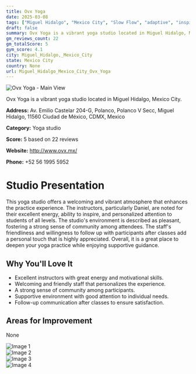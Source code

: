 ```yaml
---
title: Ovx Yoga
date: 2025-03-08
tags: ["Miguel Hidalgo", "Mexico City", "Slow Flow", "adaptive", "inspirational", "welcoming atmosphere", "community-oriented", "Miguel Hidalgo, Mexico City"]  
draft: false
summary: Ovx Yoga is a vibrant yoga studio located in Miguel Hidalgo, Mexico City.
gm_reviews_count: 22
gm_totalScore: 5
gym_score: 4.1
city: Miguel_Hidalgo,_Mexico_City
state: Mexico City
country: None
url: Miguel_Hidalgo_Mexico_City_Ovx_Yoga
---
```


<div className="aspect-[16/9] relative my-8">
  <img 
    src="https://lh5.googleusercontent.com/p/AF1QipP3z46BXuDLX2TWrLZH2tCaoofqtesp6vweeXCS=w1920-h1080-k-no"
    alt="Ovx Yoga - Main View"
    className="object-cover absolute inset-0 w-full h-full rounded-lg"
  />
</div>

Ovx Yoga is a vibrant yoga studio located in Miguel Hidalgo, Mexico City.

**Address:** Av. Emilio Castelar 204-G, Polanco, Polanco V Secc, Miguel Hidalgo, 11560 Ciudad de México, CDMX, Mexico

**Category:** Yoga studio

**Score:** 5 based on 22 reviews

**Website:** http://www.ovx.mx/

**Phone:** +52 56 1995 5952

# Studio Presentation

This yoga studio offers a welcoming and vibrant atmosphere that enhances the practice experience. The instructors, particularly Daniel, are noted for their excellent energy, ability to inspire, and personalized attention to students of all levels. The studio's environment is described as pleasant, fostering a strong sense of community among attendees. The staff's friendliness and willingness to follow up with participants after classes add a personal touch that is highly appreciated. Overall, it is a great place to deepen your yoga practice while enjoying supportive guidance.

## Why You'll Love It

- Excellent instructors with great energy and motivational skills.
- Welcoming and friendly staff that personalizes the experience.
- A strong sense of community among participants.
- Supportive environment with good attention to individual needs.
- Follow-up communication after classes to ensure satisfaction.

## Areas for Improvement

None

<div className="grid grid-cols-1 xl:grid-cols-2 gap-4 my-8">
<div className="aspect-[4/3] relative"><img src="https://lh5.googleusercontent.com/p/AF1QipMDvnzhFthOqEb0XcI5V5LkOoqo7WpVBJPU39Av=w1920-h1080-k-no" alt="Image 1" className="object-cover absolute inset-0 w-full h-full rounded-lg" /></div>
<div className="aspect-[4/3] relative"><img src="https://lh5.googleusercontent.com/p/AF1QipP7sTgQ5-eRr-tgLX_aUx1XHqrJe5IUPKSjBDLR=w1920-h1080-k-no" alt="Image 2" className="object-cover absolute inset-0 w-full h-full rounded-lg" /></div>
<div className="aspect-[4/3] relative"><img src="https://lh5.googleusercontent.com/p/AF1QipOvYsuqujkzt8rPazxHHGIcbhJGc95cfI0DPcma=w1920-h1080-k-no" alt="Image 3" className="object-cover absolute inset-0 w-full h-full rounded-lg" /></div>
<div className="aspect-[4/3] relative"><img src="https://lh5.googleusercontent.com/p/AF1QipMzLmDtoI2FKsvhyVQFi8JZAmGIARlrk5HkLltP=w1920-h1080-k-no" alt="Image 4" className="object-cover absolute inset-0 w-full h-full rounded-lg" /></div>
</div>